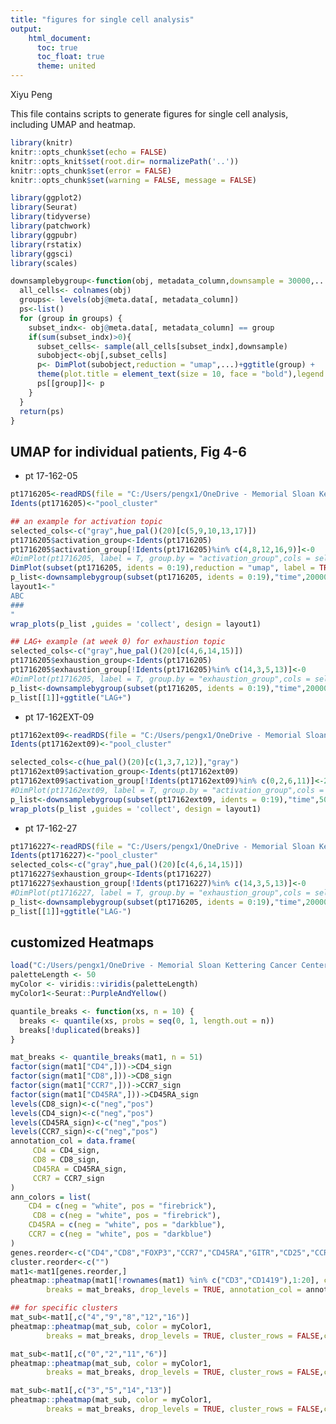 ```yaml
---
title: "figures for single cell analysis"
output:
    html_document:
      toc: true
      toc_float: true 
      theme: united
---
```

Xiyu Peng

This file contains scripts to generate figures for single cell analysis, including UMAP and heatmap.

```r
library(knitr)
knitr::opts_chunk$set(echo = FALSE)
knitr::opts_knit$set(root.dir= normalizePath('..'))
knitr::opts_chunk$set(error = FALSE)
knitr::opts_chunk$set(warning = FALSE, message = FALSE) 
```

```r
library(ggplot2)
library(Seurat)
library(tidyverse)
library(patchwork)
library(ggpubr)
library(rstatix)
library(ggsci)
library(scales)
```

```r
downsamplebygroup<-function(obj, metadata_column,downsample = 30000,...){
  all_cells<- colnames(obj)
  groups<- levels(obj@meta.data[, metadata_column])
  ps<-list()
  for (group in groups) {
    subset_indx<- obj@meta.data[, metadata_column] == group
    if(sum(subset_indx)>0){
      subset_cells<- sample(all_cells[subset_indx],downsample)
      subobject<-obj[,subset_cells]
      p<- DimPlot(subobject,reduction = "umap",...)+ggtitle(group) +
      theme(plot.title = element_text(size = 10, face = "bold"),legend.position = "none")
      ps[[group]]<- p
    }
  }
  return(ps)
}
```



## UMAP for individual patients, Fig 4-6

* pt 17-162-05

```r
pt1716205<-readRDS(file = "C:/Users/pengx1/OneDrive - Memorial Sloan Kettering Cancer Center/Desktop/seurat_objects/seurat_pt17-162-05redo_v2.rds")
Idents(pt1716205)<-"pool_cluster"

## an example for activation topic
selected_cols<-c("gray",hue_pal()(20)[c(5,9,10,13,17)])
pt1716205$activation_group<-Idents(pt1716205)
pt1716205$activation_group[!Idents(pt1716205)%in% c(4,8,12,16,9)]<-0
#DimPlot(pt1716205, label = T, group.by = "activation_group",cols = selected_cols)
DimPlot(subset(pt1716205, idents = 0:19),reduction = "umap", label = TRUE)
p_list<-downsamplebygroup(subset(pt1716205, idents = 0:19),"time",20000, group.by = "activation_group",cols = selected_cols,label = TRUE)
layout1<-"
ABC
###
"
wrap_plots(p_list ,guides = 'collect', design = layout1)
```

```r
## LAG+ example (at week 0) for exhaustion topic
selected_cols<-c("gray",hue_pal()(20)[c(4,6,14,15)])
pt1716205$exhaustion_group<-Idents(pt1716205)
pt1716205$exhaustion_group[!Idents(pt1716205)%in% c(14,3,5,13)]<-0
#DimPlot(pt1716205, label = T, group.by = "exhaustion_group",cols = selected_cols)
p_list<-downsamplebygroup(subset(pt1716205, idents = 0:19),"time",20000, group.by = "exhaustion_group",cols = selected_cols,label = TRUE)
p_list[[1]]+ggtitle("LAG+")
```

* pt 17-162EXT-09

```r
pt17162ext09<-readRDS(file = "C:/Users/pengx1/OneDrive - Memorial Sloan Kettering Cancer Center/Desktop/seurat_objects/seurat_pt17-162EXT-09redo_v2.rds")
Idents(pt17162ext09)<-"pool_cluster"

selected_cols<-c(hue_pal()(20)[c(1,3,7,12)],"gray")
pt17162ext09$activation_group<-Idents(pt17162ext09)
pt17162ext09$activation_group[!Idents(pt17162ext09)%in% c(0,2,6,11)]<-21
#DimPlot(pt17162ext09, label = T, group.by = "activation_group",cols = selected_cols)
p_list<-downsamplebygroup(subset(pt17162ext09, idents = 0:19),"time",5000, group.by = "activation_group",cols = selected_cols)
wrap_plots(p_list ,guides = 'collect', design = layout1)
```

* pt 17-162-27

```r
pt1716227<-readRDS(file = "C:/Users/pengx1/OneDrive - Memorial Sloan Kettering Cancer Center/Desktop/seurat_objects/seurat_pt17-162-27redo_v2.rds")
Idents(pt1716227)<-"pool_cluster"
selected_cols<-c("gray",hue_pal()(20)[c(4,6,14,15)])
pt1716227$exhaustion_group<-Idents(pt1716227)
pt1716227$exhaustion_group[!Idents(pt1716227)%in% c(14,3,5,13)]<-0
#DimPlot(pt1716227, label = T, group.by = "exhaustion_group",cols = selected_cols)
p_list<-downsamplebygroup(subset(pt1716205, idents = 0:19),"time",20000, group.by = "exhaustion_group",cols = selected_cols,label = TRUE)
p_list[[1]]+ggtitle("LAG-")
```



## customized Heatmaps

```r
load("C:/Users/pengx1/OneDrive - Memorial Sloan Kettering Cancer Center/Desktop/seurat_objects/average_cluster_new.Rdata")
paletteLength <- 50
myColor <- viridis::viridis(paletteLength)
myColor1<-Seurat::PurpleAndYellow()

quantile_breaks <- function(xs, n = 10) {
  breaks <- quantile(xs, probs = seq(0, 1, length.out = n))
  breaks[!duplicated(breaks)]
}

mat_breaks <- quantile_breaks(mat1, n = 51)
factor(sign(mat1["CD4",]))->CD4_sign
factor(sign(mat1["CD8",]))->CD8_sign
factor(sign(mat1["CCR7",]))->CCR7_sign
factor(sign(mat1["CD45RA",]))->CD45RA_sign
levels(CD8_sign)<-c("neg","pos")
levels(CD4_sign)<-c("neg","pos")
levels(CD45RA_sign)<-c("neg","pos")
levels(CCR7_sign)<-c("neg","pos")
annotation_col = data.frame(
     CD4 = CD4_sign, 
     CD8 = CD8_sign,
     CD45RA = CD45RA_sign,
     CCR7 = CCR7_sign
)
ann_colors = list(
    CD4 = c(neg = "white", pos = "firebrick"),
     CD8 = c(neg = "white", pos = "firebrick"),
    CD45RA = c(neg = "white", pos = "darkblue"),
    CCR7 = c(neg = "white", pos = "darkblue") 
)
genes.reorder<-c("CD4","CD8","FOXP3","CCR7","CD45RA","GITR","CD25","CCR4","CD27","CD28","CD127","TBET","GZM-B","CD57","EOMES","LAG3","CXCR5","HLADR","KI67","TIM3","CD38","ICOS","CTLA4","PD1","TIGIT")
cluster.reorder<-c("")
mat1<-mat1[genes.reorder,]
pheatmap::pheatmap(mat1[!rownames(mat1) %in% c("CD3","CD1419"),1:20], color = myColor1, 
        breaks = mat_breaks, drop_levels = TRUE, annotation_col = annotation_col,annotation_colors = ann_colors,cluster_rows = FALSE)


```
```r
## for specific clusters
mat_sub<-mat1[,c("4","9","8","12","16")]
pheatmap::pheatmap(mat_sub, color = myColor1, 
        breaks = mat_breaks, drop_levels = TRUE, cluster_rows = FALSE,cluster_cols = FALSE)

mat_sub<-mat1[,c("0","2","11","6")]
pheatmap::pheatmap(mat_sub, color = myColor1, 
        breaks = mat_breaks, drop_levels = TRUE, cluster_rows = FALSE,cluster_cols = FALSE)

mat_sub<-mat1[,c("3","5","14","13")]
pheatmap::pheatmap(mat_sub, color = myColor1, 
        breaks = mat_breaks, drop_levels = TRUE, cluster_rows = FALSE,cluster_cols = FALSE)
```



